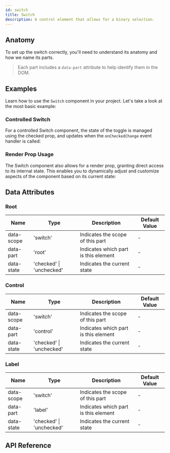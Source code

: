 ```yaml
---
id: switch
title: Switch
description: A control element that allows for a binary selection.
---
```



<ComponentPreview />

## Anatomy

To set up the switch correctly, you'll need to understand its anatomy and how we
name its parts.

> Each part includes a `data-part` attribute to help identify them in the DOM.

<Anatomy id="switch" />

## Examples

Learn how to use the `Switch` component in your project. Let's take a look at
the most basic example:

<Story id="Basic" />

### Controlled Switch

For a controlled Switch component, the state of the toggle is managed using the
checked prop, and updates when the `onCheckedChange` event handler is called:

<Story id="Controlled" />

### Render Prop Usage

The Switch component also allows for a render prop, granting direct access to
its internal state. This enables you to dynamically adjust and customize aspects
of the component based on its current state:

<Story id="RenderProp" />

## Data Attributes

### Root

| Name       | Type                     | Description                          | Default Value |
|------------|--------------------------|--------------------------------------|---------------|
| data-scope | 'switch'                 | Indicates the scope of this part     | -             |
| data-part  | 'root'                   | Indicates which part is this element | -             |
| data-state | 'checked' \| 'unchecked' | Indicates the current state          | -             |

### Control

| Name       | Type                     | Description                          | Default Value |
|------------|--------------------------|--------------------------------------|---------------|
| data-scope | 'switch'                 | Indicates the scope of this part     | -             |
| data-part  | 'control'                | Indicates which part is this element | -             |
| data-state | 'checked' \| 'unchecked' | Indicates the current state          | -             |

### Label

| Name       | Type                     | Description                          | Default Value |
|------------|--------------------------|--------------------------------------|---------------|
| data-scope | 'switch'                 | Indicates the scope of this part     | -             |
| data-part  | 'label'                  | Indicates which part is this element | -             |
| data-state | 'checked' \| 'unchecked' | Indicates the current state          | -             |

## API Reference

<ComponentTypes />
